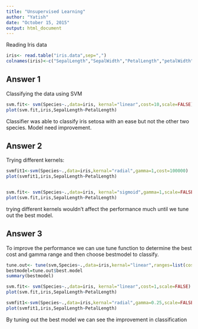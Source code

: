 ```yaml
---
title: "Unsupervised Learning"
author: "Yatish"
date: "October 15, 2015"
output: html_document
---
```


Reading Iris data
```r
iris<- read.table("iris.data",sep=",")
colnames(iris)<-c("SepalLength","SepalWidth","PetalLength","petalWidth","Species")
```

## Answer 1
Classifying the data using SVM
```r
svm.fit<- svm(Species~.,data=iris, kernal="linear",cost=10,scale=FALSE)
plot(svm.fit,iris,SepalLength~PetalLength)
```

Classifier was able to classify iris setosa with an ease but not the other two species. Model need improvement.

## Answer 2
Trying different kernels:
```r
svmfit1<-svm(Species~.,data=iris,kernal="radial",gamma=1,cost=100000)
plot(svmfit1,iris,SepalLength~PetalLength)


svm.fit<- svm(Species~.,data=iris, kernal="sigmoid",gamma=1,scale=FALSE)
plot(svm.fit,iris,SepalLength~PetalLength)

```

trying different kernels wouldn't affect the performance much until we tune out the best model.

## Answer 3
To improve the performance we can use tune function to determine the best cost and gamma range and then choose bestmodel to classify.

```r
tune.out<- tune(svm,Species~.,data=iris,kernal="linear",ranges=list(cost=c(0.001,0.01,0.1,1,5,10,100)))
bestmodel=tune.out$best.model
summary(bestmodel)

svm.fit<- svm(Species~.,data=iris, kernal="linear",cost=1,scale=FALSE)
plot(svm.fit,iris,SepalLength~PetalLength)

svmfit1<-svm(Species~.,data=iris,kernal="radial",gamma=0.25,scale=FALSE)
plot(svmfit1,iris,SepalLength~PetalLength)
```

By tuning out the best model we can see the improvement in classification